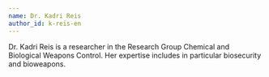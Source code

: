 ```yaml
---
name: Dr. Kadri Reis
author_id: k-reis-en
---
```


Dr. Kadri Reis is a researcher in the Research Group Chemical and Biological Weapons Control. Her expertise includes in particular biosecurity and bioweapons.
